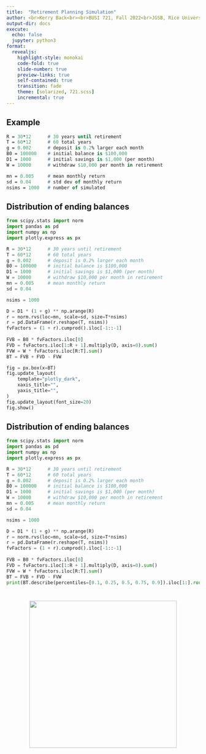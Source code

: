 ```yaml
---
title:  "Retirement Planning Simulation"
author: <br>Kerry Back<br><br>BUSI 721, Fall 2022<br>JGSB, Rice University
output-dir: docs
execute:
  echo: false
  jupyter: python3
format: 
  revealjs:
    highlight-style: monokai
    code-fold: true
    slide-number: true
    preview-links: true
    self-contained: true
    transition: fade
    theme: [solarized, 721.scss]
    incremental: true
---
```


## Example

```.p
R = 30*12      # 30 years until retirement
T = 60*12      # 60 total years
g = 0.002      # deposit is 0.2% larger each month
B0 = 100000    # initial balance is $100,000
D1 = 1000      # initial savings is $1,000 (per month)
W = 10000      # withdraw $10,000 per month in retirement

mn = 0.005     # mean monthly return
sd = 0.04      # std dev of monthly return
nsims = 1000   # number of simulated
```



## Distribution of ending balances

```python

from scipy.stats import norm
import pandas as pd
import numpy as np
import plotly.express as px

R = 30*12      # 30 years until retirement
T = 60*12      # 60 total years
g = 0.002      # deposit is 0.2% larger each month
B0 = 100000    # initial balance is $100,000
D1 = 1000      # initial savings is $1,000 (per month)
W = 10000      # withdraw $10,000 per month in retirement
mn = 0.005     # mean monthly return
sd = 0.04

nsims = 1000

D = D1 * (1 + g) ** np.arange(R)
r = norm.rvs(loc=mn, scale=sd, size=T*nsims)
r = pd.DataFrame(r.reshape(T, nsims))
fvFactors = (1 + r).cumprod().iloc[-1::-1]
    
FVB = B0 * fvFactors.iloc[0]
FVD = fvFactors.iloc[1:R + 1].multiply(D, axis=0).sum()
FVW = W * fvFactors.iloc[R:T].sum()
BT = FVB + FVD - FVW

fig = px.box(x=BT)
fig.update_layout(
    template="plotly_dark",
    xaxis_title="",
    yaxis_title="",
)
fig.update_layout(font_size=20)
fig.show()
```

## Distribution of ending balances

```python

from scipy.stats import norm
import pandas as pd
import numpy as np
import plotly.express as px

R = 30*12      # 30 years until retirement
T = 60*12      # 60 total years
g = 0.002      # deposit is 0.2% larger each month
B0 = 100000    # initial balance is $100,000
D1 = 1000      # initial savings is $1,000 (per month)
W = 10000      # withdraw $10,000 per month in retirement
mn = 0.005     # mean monthly return
sd = 0.04

nsims = 1000

D = D1 * (1 + g) ** np.arange(R)
r = norm.rvs(loc=mn, scale=sd, size=T*nsims)
r = pd.DataFrame(r.reshape(T, nsims))
fvFactors = (1 + r).cumprod().iloc[-1::-1]
    
FVB = B0 * fvFactors.iloc[0]
FVD = fvFactors.iloc[1:R + 1].multiply(D, axis=0).sum()
FVW = W * fvFactors.iloc[R:T].sum()
BT = FVB + FVD - FVW
print(BT.describe(percentiles=[0.1, 0.25, 0.5, 0.75, 0.9]).iloc[1:].round(2))
```

# 

<p align=center> 
<a href="https://bbcx-investments.com/borrowing-saving/retirement-planning-sim"><img src="images/Rice_Owl.jpg" style="width:4in;"></a>
</p>

